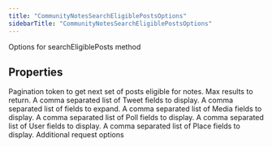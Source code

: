 ```yaml
---
title: "CommunityNotesSearchEligiblePostsOptions"
sidebarTitle: "CommunityNotesSearchEligiblePostsOptions"
---
```


Options for searchEligiblePosts method

## Properties

<ParamField name="paginationToken" type="string">
Pagination token to get next set of posts eligible for notes.

</ParamField>

<ParamField name="maxResults" type="number">
Max results to return.

</ParamField>

<ParamField name="tweetfields" type="string[]">
A comma separated list of Tweet fields to display.

</ParamField>

<ParamField name="expansions" type="string[]">
A comma separated list of fields to expand.

</ParamField>

<ParamField name="mediafields" type="string[]">
A comma separated list of Media fields to display.

</ParamField>

<ParamField name="pollfields" type="string[]">
A comma separated list of Poll fields to display.

</ParamField>

<ParamField name="userfields" type="string[]">
A comma separated list of User fields to display.

</ParamField>

<ParamField name="placefields" type="string[]">
A comma separated list of Place fields to display.

</ParamField>

<ParamField name="requestOptions" type="RequestOptions">
Additional request options

</ParamField>

